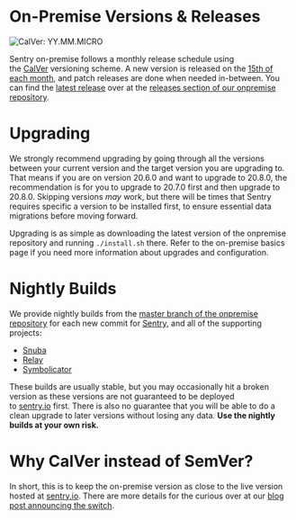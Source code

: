 # On-Premise Versions & Releases

![CalVer: YY.MM.MICRO](https://img.shields.io/badge/calver-YY.MM.MICRO-ad6caa.svg)

Sentry on-premise follows a monthly release schedule using the [CalVer](https://calver.org/#scheme) versioning scheme. A new version is released on the [15th of each month](https://github.com/getsentry/onpremise/blob/704e4c3b5b7360080f79bcfbe26583e5a95ae675/.github/workflows/release.yml#L20-L24), and patch releases are done when needed in-between. You can find the [latest release](https://github.com/getsentry/onpremise/releases/latest) over at the [releases section of our onpremise repository](https://github.com/getsentry/onpremise/releases/).

# Upgrading

We strongly recommend upgrading by going through all the versions between your current version and the target version you are upgrading to. That means if you are on version 20.6.0 and want to upgrade to 20.8.0, the recommendation is for you to upgrade to 20.7.0 first and then upgrade to 20.8.0. Skipping versions *may* work, but there will be times that Sentry requires specific a version to be installed first, to ensure essential data migrations before moving forward.

Upgrading is as simple as downloading the latest version of the onpremise repository and running `./install.sh` there. Refer to the <Link to="/onpremise/basics">on-premise basics page</Link> if you need more information about upgrades and configuration.

# Nightly Builds

We provide nightly builds from the [master branch of the onpremise repository](https://github.com/getsentry/onpremise/) for each new commit for [Sentry](https://github.com/getsentry/sentry), and all of the supporting projects:

- [Snuba](https://github.com/getsentry/snuba)
- [Relay](https://github.com/getsentry/relay)
- [Symbolicator](https://github.com/getsentry/symbolicator)

These builds are usually stable, but you may occasionally hit a broken version as these versions are not guaranteed to be deployed to [sentry.io](http://sentry.io/) first. There is also no guarantee that you will be able to do a clean upgrade to later versions without losing any data. **Use the nightly builds at your own risk.**

# Why CalVer instead of SemVer?

In short, this is to keep the on-premise version as close to the live version hosted at [sentry.io](http://sentry.io/). There are more details for the curious over at our [blog post announcing the switch](https://blog.sentry.io/2020/06/22/self-hosted-sentry-switching-to-calver).
